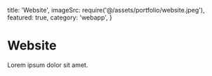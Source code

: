  title: 'Website',
  imageSrc: require('@/assets/portfolio/website.jpeg'),
  featured: true,
  category: 'webapp',
}

# Website

Lorem ipsum dolor sit amet.

